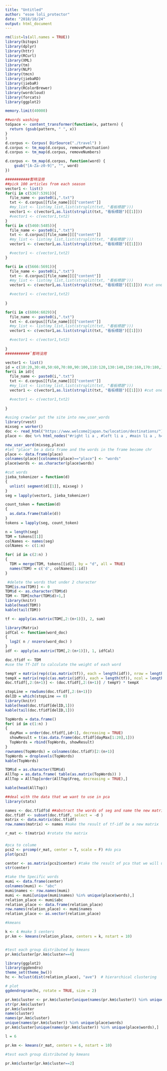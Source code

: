 ```yaml
---
title: "Untitled"
author: "esoe loli_protector"
date: "2018/10/24"
output: html_document
---
```


```r
rm(list=ls(all.names = TRUE))
library(bitops)
library(dplyr)
library(httr)
library(RCurl)
library(XML)
library(tm)
library(NLP)
library(tmcn)
library(jiebaRD)
library(jiebaR)
library(RColorBrewer)
library(wordcloud)
library(forcats)
library(ggplot2)
```
```r
memory.limit(40000)
```
```r
##words washing
toSpace <- content_transformer(function(x, pattern) {
  return (gsub(pattern, " ", x))
}
)
d.corpus <- Corpus( DirSource("./travel") )
d.corpus <- tm_map(d.corpus, removePunctuation)
d.corpus <- tm_map(d.corpus, removeNumbers)

d.corpus <- tm_map(d.corpus, function(word) {
    gsub("[A-Za-z0-9]", "", word)
})
```
```r
###########暫時沒用
##pick 100 articles from each season
vector1 <- list()
for(i in c(5367:5391)){
  file_name <- paste0(i,".txt")
  txt <- d.corpus[[file_name]][["content"]]
  #my_list <- list(my_list,list(strsplit(txt, "看板標題")))
  vector1 <- c(vector1,as.list(strsplit(txt, "看板標題")[[1]]))
  #vector1 <- c(vector1,txt2)
}
for(i in c(5460:5485)){
  file_name <- paste0(i,".txt")
  txt <- d.corpus[[file_name]][["content"]]
  #my_list <- list(my_list,list(strsplit(txt, "看板標題")))
  vector1 <- c(vector1,as.list(strsplit(txt, "看板標題")[[1]]))

  #vector1 <- c(vector1,txt2)
}

for(i in c(5666:5691)){
  file_name <- paste0(i,".txt")
  txt <- d.corpus[[file_name]][["content"]] 
  #my_list <- list(my_list,list(strsplit(txt, "看板標題")))
  vector1 <- c(vector1,as.list(strsplit(txt, "看板標題")[[1]])) #cut one article into several .txt

  #vector1 <- c(vector1,txt2)
  
}

for(i in c(6004:6029)){
  file_name <- paste0(i,".txt")
  txt <- d.corpus[[file_name]][["content"]]
  #my_list <- list(my_list,list(strsplit(txt, "看板標題")))
  vector1 <- c(vector1,as.list(strsplit(txt, "看板標題")[[1]]))

  #vector1 <- c(vector1,txt2)
  
}
###########ˇ暫時沒用
```
```r
vector1 <- list()
id = c(10:20,30:40,50:60,70:80,90:100,110:120,130:140,150:160,170:180,190:200)
for(i in id){
  file_name <- paste0(i,".txt")
  txt <- d.corpus[[file_name]][["content"]] 
  #my_list <- list(my_list,list(strsplit(txt, "看板標題")))
  vector1 <- c(vector1,as.list(strsplit(txt, "看板標題")[[1]])) #cut one article into several .txt

  #vector1 <- c(vector1,txt2)
  
}
```


```r
#using crawler put the site into new_user_words
library(rvest)
mixseg = worker()
doc <- read_html("https://www.welcome2japan.tw/location/destinations/")
place <- doc %>% html_nodes("#right li a , #left li a , #main li a , h4 a") %>% html_text()

new_user_word(mixseg,place)
#let "place" be a data frame and the words in the frame become chr
place <- data.frame(place)
colnames(place)[colnames(place)=="place"] <- "words"
place$words <- as.character(place$words)
```
```r
#cut words
jieba_tokenizer = function(d)
{
  unlist( segment(d[[1]], mixseg) )
}
seg = lapply(vector1, jieba_tokenizer)

count_token = function(d)
{
  as.data.frame(table(d))
}
tokens = lapply(seg, count_token)
```
```r
n = length(seg)
TDM = tokens[[1]]
colNames <- names(seg)
colNames <- c(1:n) 
```



```r

for( id in c(2:n) )
{
  TDM = merge(TDM, tokens[[id]], by = "d", all = TRUE)
  names(TDM) = c('d', colNames[1:id])
}

 #delete the words that under 2 character
TDM[is.na(TDM)] <- 0
TDM$d <- as.character(TDM$d)
TDM <- TDM[nchar(TDM$d)>1,]
library(knitr)
kable(head(TDM))
kable(tail(TDM))
```



```r

tf <- apply(as.matrix(TDM[,2:(n+1)]), 2, sum)

library(Matrix)
idfCal <- function(word_doc)
{ 
  log2( n / nnzero(word_doc) ) 
}
idf <- apply(as.matrix(TDM[,2:(n+1)]), 1, idfCal)

doc.tfidf <- TDM
#use the Tf-Idf to calculate the weight of each word

tempY = matrix(rep(c(as.matrix(tf)), each = length(idf)), nrow = length(idf))
tempX = matrix(rep(c(as.matrix(idf)), each = length(tf)), ncol = length(tf), byrow = TRUE)
doc.tfidf[,2:(n+1)] <- (doc.tfidf[,2:(n+1)] / tempY) * tempX


```




```r
stopLine = rowSums(doc.tfidf[,2:(n+1)])
delID = which(stopLine == 0)
library(knitr)
kable(head(doc.tfidf[delID,1]))
kable(tail(doc.tfidf[delID,1]))
```


```r
TopWords = data.frame()
for( id in c(1:n) )
{
  dayMax = order(doc.tfidf[,id+1], decreasing = TRUE)
  showResult = t(as.data.frame(doc.tfidf[dayMax[1:20],1]))
  TopWords = rbind(TopWords, showResult)
}
rownames(TopWords) = colnames(doc.tfidf)[2:(n+1)]
TopWords = droplevels(TopWords)
kable(TopWords)

```



```r
TDM$d = as.character(TDM$d)
AllTop = as.data.frame( table(as.matrix(TopWords)) )
AllTop = AllTop[order(AllTop$Freq, decreasing = TRUE),]

kable(head(AllTop))
```

```r
##deal with the data that we want to use in pca
library(stats)

names <- doc.tfidf$d ##abstract the words of seg and name the new matrix
doc.tfidf <- subset(doc.tfidf, select = -d ) 
matrix <- data.matrix(doc.tfidf)
row.names(matrix) <- names #make the result of tf-idf be a new matrix

```
```r
r_mat <- t(matrix) #rotate the matrix
```

###

```r
#pca to colume
pcs2 <- prcomp(r_mat, center = T, scale = F) #do pca
plot(pcs2)
```


```r
center <- as.matrix(pcs2$center) #take the result of pca that we will use in kmeans
str(center)
```
```r
#take the Specific words 
mumi <- data.frame(center)
colnames(mumi) <- "abc"
mumi$names <- row.names(mumi)
mumi <- mumi[unique(mumi$names) %in% unique(place$words),]
relation_place <- mumi$abc
relation_place <- data.frame(relation_place)
row.names(relation_place) <- mumi$names
relation_place <- as.vector(relation_place)
```

```r
#kmeans

k <- 4 #make 5 centers
pr.km <- kmeans(relation_place, centers = k, nstart = 10)



```


```r
#test each group distributed by kmeans
pr.km$cluster[pr.km$cluster==4]
```
```r
library(ggplot2)
library(ggdendro)
theme_set(theme_bw())
hc <- hclust(dist(relation_place), "ave")  # hierarchical clustering

# plot
ggdendrogram(hc, rotate = TRUE, size = 2)


```
```r

pr.km$cluster <- pr.km$cluster[unique(names(pr.km$cluster)) %in% unique(place$words)]
str(pr.km$cluster)
pr.km$cluster
name(cluster)
names(pr.km$cluster)
unique(names(pr.km$cluster)) %in% unique(place$words)
pr.km$cluster[unique(names(pr.km$cluster)) %in% unique(place$words),]
```

```r
l = 6

pr.km <- kmeans(r_mat, centers = 6, nstart = 10)


```


```r
#test each group distributed by kmeans

pr.km$cluster[pr.km$cluster==2]
```






